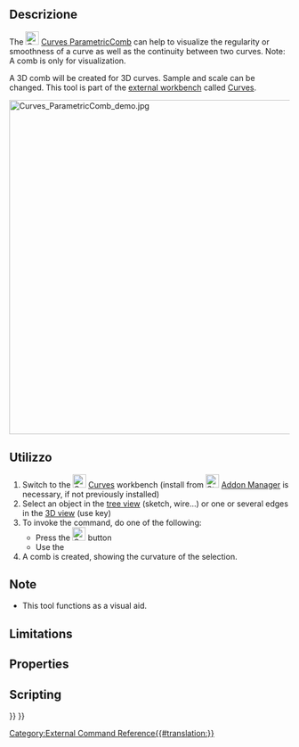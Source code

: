 <languages/>

{{Docnav
|[[Curves_Interpolate|Interpolate]]
|[[Curves_ZebraTool|ZebraTool]]
|[[Curves_Workbench|Curves]]
|IconL=Curves_Interpolate.svg
|IconR=Curves_ZebraTool.svg
|IconC=Curves_workbench_icon.svg
}}

{{GuiCommand
|Name=Curves ParametricComb
|MenuLocation=Curves → Comb plot
|Workbenches=[[Curves_Workbench|Curves]]
}}

==Descrizione==

The [[Image:Curves_ParametricComb.svg|24px]] [[Curves_ParametricComb|Curves ParametricComb]] can help to visualize the regularity or smoothness of a curve as well as the continuity between two curves. Note: A comb is only for visualization.

A 3D comb will be created for 3D curves. Sample and scale can be changed. This tool is part of the [[External_workbenches|external workbench]] called [[Curves_Workbench|Curves]].

[[File:Curves_ParametricComb_demo.jpg|600px]]
{{Caption|Above: shows the before (left) and after (right) application of the ParametricComb AKA Comb plot tool}}

==Utilizzo==

# Switch to the [[Image:Curves_workbench_icon.svg|24px]] [[Curves_Workbench|Curves]] workbench (install from [[Image:Std_AddonMgr.svg|24px]] [[Std_AddonMgr|Addon Manager]] is necessary, if not previously installed)
# Select an object in the [[Tree_view|tree view]] (sketch, wire...) or one or several edges in the [[3D_view|3D view]] (use {{KEY|CTRL}} key)
# To invoke the command, do one of the following:
#* Press the [[Image:Curves_ParametricComb.svg|24px]] button
#* Use the {{MenuCommand|Curves → Comb plot}}
# A comb is created, showing the curvature of the selection.


==Note==

* This tool functions as a visual aid.

==Limitations==


==Properties==


==Scripting==


{{Docnav
|[[Curves_Interpolate|Interpolate]]
|[[Curves_ZebraTool|ZebraTool]]
|[[Curves_Workbench|Curves]]
|IconL=Curves_Interpolate.svg
|IconR=Curves_ZebraTool.svg
|IconC=Curves_workbench_icon.svg
}}

{{Curves Tools navi{{#translation:}}}}
{{Userdocnavi{{#translation:}}}}
[[Category:External Command Reference{{#translation:}}]]